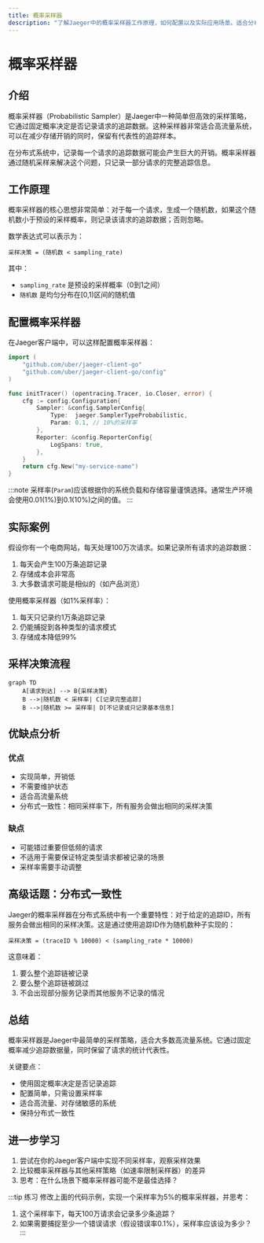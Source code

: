 ```yaml
---
title: 概率采样器
description: "了解Jaeger中的概率采样器工作原理，如何配置以及实际应用场景。适合分布式追踪和监控的初学者。"
---
```


# 概率采样器

## 介绍

概率采样器（Probabilistic Sampler）是Jaeger中一种简单但高效的采样策略，它通过固定概率决定是否记录请求的追踪数据。这种采样器非常适合高流量系统，可以在减少存储开销的同时，保留有代表性的追踪样本。

在分布式系统中，记录每一个请求的追踪数据可能会产生巨大的开销。概率采样器通过随机采样来解决这个问题，只记录一部分请求的完整追踪信息。

## 工作原理

概率采样器的核心思想非常简单：对于每一个请求，生成一个随机数，如果这个随机数小于预设的采样概率，则记录该请求的追踪数据；否则忽略。

数学表达式可以表示为：
```
采样决策 = (随机数 < sampling_rate)
```

其中：
- `sampling_rate` 是预设的采样概率（0到1之间）
- `随机数` 是均匀分布在[0,1)区间的随机值

## 配置概率采样器

在Jaeger客户端中，可以这样配置概率采样器：

```go
import (
	"github.com/uber/jaeger-client-go"
	"github.com/uber/jaeger-client-go/config"
)

func initTracer() (opentracing.Tracer, io.Closer, error) {
	cfg := config.Configuration{
		Sampler: &config.SamplerConfig{
			Type:  jaeger.SamplerTypeProbabilistic,
			Param: 0.1, // 10%的采样率
		},
		Reporter: &config.ReporterConfig{
			LogSpans: true,
		},
	}
	return cfg.New("my-service-name")
}
```

:::note
采样率(`Param`)应该根据你的系统负载和存储容量谨慎选择。通常生产环境会使用0.01(1%)到0.1(10%)之间的值。
:::

## 实际案例

假设你有一个电商网站，每天处理100万次请求。如果记录所有请求的追踪数据：

1. 每天会产生100万条追踪记录
2. 存储成本会非常高
3. 大多数请求可能是相似的（如产品浏览）

使用概率采样器（如1%采样率）：

1. 每天只记录约1万条追踪记录
2. 仍能捕捉到各种类型的请求模式
3. 存储成本降低99%

## 采样决策流程

```mermaid
graph TD
    A[请求到达] --> B{采样决策}
    B -->|随机数 < 采样率| C[记录完整追踪]
    B -->|随机数 >= 采样率| D[不记录或只记录基本信息]
```

## 优缺点分析

### 优点
- 实现简单，开销低
- 不需要维护状态
- 适合高流量系统
- 分布式一致性：相同采样率下，所有服务会做出相同的采样决策

### 缺点
- 可能错过重要但低频的请求
- 不适用于需要保证特定类型请求都被记录的场景
- 采样率需要手动调整

## 高级话题：分布式一致性

Jaeger的概率采样器在分布式系统中有一个重要特性：对于给定的追踪ID，所有服务会做出相同的采样决策。这是通过使用追踪ID作为随机数种子实现的：

```
采样决策 = (traceID % 10000) < (sampling_rate * 10000)
```

这意味着：
1. 要么整个追踪链被记录
2. 要么整个追踪链被跳过
3. 不会出现部分服务记录而其他服务不记录的情况

## 总结

概率采样器是Jaeger中最简单的采样策略，适合大多数高流量系统。它通过固定概率减少追踪数据量，同时保留了请求的统计代表性。

关键要点：
- 使用固定概率决定是否记录追踪
- 配置简单，只需设置采样率
- 适合高流量、对存储敏感的系统
- 保持分布式一致性

## 进一步学习

1. 尝试在你的Jaeger客户端中实现不同采样率，观察采样效果
2. 比较概率采样器与其他采样策略（如速率限制采样器）的差异
3. 思考：在什么场景下概率采样器可能不是最佳选择？

:::tip 练习
修改上面的代码示例，实现一个采样率为5%的概率采样器，并思考：
1. 这个采样率下，每天100万请求会记录多少条追踪？
2. 如果需要捕捉至少一个错误请求（假设错误率0.1%），采样率应该设为多少？
:::